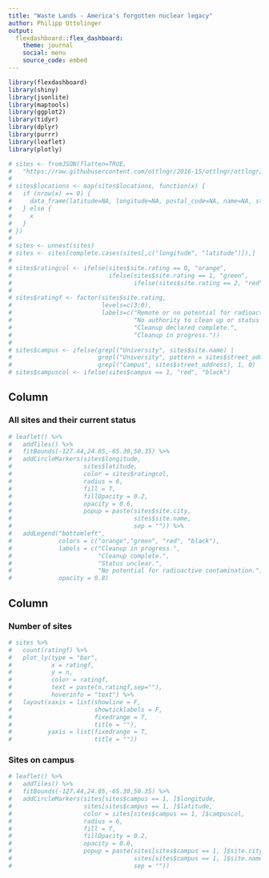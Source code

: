 ```yaml
---
title: "Waste Lands - America's forgotten nuclear legacy"
author: Philipp Ottolinger
output: 
  flexdashboard::flex_dashboard:
    theme: journal
    social: menu
    source_code: embed
---
```


```r
library(flexdashboard)
library(shiny)
library(jsonlite)
library(maptools)
library(ggplot2)
library(tidyr)
library(dplyr)
library(purrr)
library(leaflet)
library(plotly)

# sites <- fromJSON(flatten=TRUE,
#   "https://raw.githubusercontent.com/ottlngr/2016-15/ottlngr/ottlngr/sites.json")
# 
# sites$locations <- map(sites$locations, function(x) {
#   if (nrow(x) == 0) {
#     data_frame(latitude=NA, longitude=NA, postal_code=NA, name=NA, street_address=NA)
#   } else {
#     x
#   }
# })
# 
# sites <- unnest(sites)
# sites <- sites[complete.cases(sites[,c("longitude", "latitude")]),]
# 
# sites$ratingcol <- ifelse(sites$site.rating == 0, "orange",
#                           ifelse(sites$site.rating == 1, "green",
#                                  ifelse(sites$site.rating == 2, "red", "black")))
# 
# sites$ratingf <- factor(sites$site.rating,
#                         levels=c(3:0),
#                         labels=c("Remote or no potential for radioactive contamination.",
#                                  "No authority to clean up or status unclear.",
#                                  "Cleanup declared complete.",
#                                  "Cleanup in progress."))
# 
# sites$campus <- ifelse(grepl("University", sites$site.name) | 
#                        grepl("University", pattern = sites$street_address) | 
#                        grepl("Campus", sites$street_address), 1, 0)
# sites$campuscol <- ifelse(sites$campus == 1, "red", "black")
```

Column {data-width=650}
-----------------------------------------------------------------------

### All sites and their current status

```r
# leaflet() %>% 
#   addTiles() %>% 
#   fitBounds(-127.44,24.05,-65.30,50.35) %>% 
#   addCircleMarkers(sites$longitude, 
#                    sites$latitude, 
#                    color = sites$ratingcol, 
#                    radius = 6, 
#                    fill = T,
#                    fillOpacity = 0.2,
#                    opacity = 0.6,
#                    popup = paste(sites$site.city,
#                                  sites$site.name, 
#                                  sep = "")) %>%
#   addLegend("bottomleft", 
#             colors = c("orange","green", "red", "black"),
#             labels = c("Cleanup in progress.",
#                        "Cleanup complete.",
#                        "Status unclear.",
#                        "No potential for radioactive contamination."), 
#             opacity = 0.8)
```

Column {data-width=350}
-----------------------------------------------------------------------

### Number of sites

```r
# sites %>% 
#   count(ratingf) %>%
#   plot_ly(type = "bar", 
#           x = ratingf, 
#           y = n, 
#           color = ratingf, 
#           text = paste(n,ratingf,sep=""), 
#           hoverinfo = "text") %>%
#   layout(xaxis = list(showline = F, 
#                       showticklabels = F, 
#                       fixedrange = T, 
#                       title = ""),
#          yaxis = list(fixedrange = T, 
#                       title = ""))
```

### Sites on campus

```r
# leaflet() %>% 
#   addTiles() %>% 
#   fitBounds(-127.44,24.05,-65.30,50.35) %>% 
#   addCircleMarkers(sites[sites$campus == 1, ]$longitude, 
#                    sites[sites$campus == 1, ]$latitude, 
#                    color = sites[sites$campus == 1, ]$campuscol, 
#                    radius = 6, 
#                    fill = T,
#                    fillOpacity = 0.2,
#                    opacity = 0.6,
#                    popup = paste(sites[sites$campus == 1, ]$site.city,
#                                  sites[sites$campus == 1, ]$site.name, 
#                                  sep = ""))
```